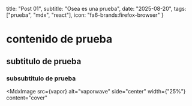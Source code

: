 

  title: "Post 01",
  subtitle: "Osea es una prueba",
  date: "2025-08-20",
  tags: ["prueba", "mdx", "react"],
  icon: "fa6-brands:firefox-browser"
  }

# contenido de prueba

## subtitulo de prueba

### subsubtitulo de prueba


<MdxImage
  src={vapor}
  alt="vaporwave"
  side="center"
  width={"25%"}
  content="cover"
>
</MdxImage>

